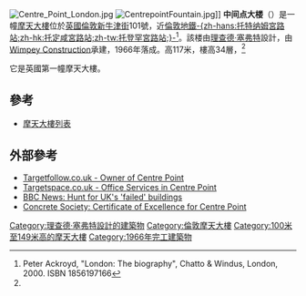 [[File:Centre_Point_London.jpg|thumb]]
[[File:CentrepointFountain.jpg|thumb]]]]
'''中间点大楼'''（{{lang|en|'''Centre Point'''}}）是一幢[[摩天大樓|摩天大樓]]位於[[英國|英國]][[倫敦|倫敦]][[新牛津街|新牛津街]]101號，近[[倫敦地鐵|倫敦地鐵]][[托登罕宮路站|-{zh-hans:托特纳姆宮路站;zh-hk:托定咸宮路站;zh-tw:托登罕宮路站;}-]]<ref>Peter Ackroyd, "London: The biography", Chatto & Windus, London, 2000. ISBN 1856197166</ref>。該楼由[[理查德·塞弗特|理查德·塞弗特]]設計，由[[George_Wimpey|Wimpey Construction]]承建，1966年落成。高117米，樓高34層，<ref name="Targetfollow news archive, 06/10/05">{{Cite web |url=http://www.targetfollow.co.uk/news_archive_view.php?id=25 |title=Targetfollow news archive, 06/10/05 |accessdate=2011-02-16 |archive-date=2009-08-23 |archive-url=https://web.archive.org/web/20090823050240/http://www.targetfollow.co.uk/news_archive_view.php?id=25 |dead-url=no }}</ref> 它是英國第一幢摩天大樓。

==參考==
* [[摩天大樓列表|摩天大樓列表]]

== 外部參考 ==
{{Reflist}}
* [http://www.targetfollow.co.uk/ Targetfollow.co.uk - Owner of Centre Point] {{Wayback|url=http://www.targetfollow.co.uk/ |date=20181203202657 }}
* [http://www.targetspace.co.uk/ Targetspace.co.uk - Office Services in Centre Point] {{Wayback|url=http://www.targetspace.co.uk/ |date=20201127021528 }}
* [http://news.bbc.co.uk/1/hi/uk/5093662.stm BBC News: Hunt for UK's 'failed' buildings] {{Wayback|url=http://news.bbc.co.uk/1/hi/uk/5093662.stm |date=20070314051543 }}
* [http://www.concrete.org.uk/awards.asp Concrete Society: Certificate of Excellence for Centre Point]{{Wayback|url=http://www.concrete.org.uk/awards.asp |date=20120301022010 }}
{{英國建築小作品}}
[[Category:理查德·塞弗特設計的建築物|Category:理查德·塞弗特設計的建築物]]
[[Category:倫敦摩天大樓|Category:倫敦摩天大樓]]
[[Category:100米至149米高的摩天大樓|Category:100米至149米高的摩天大樓]]
[[Category:1966年完工建築物|Category:1966年完工建築物]]